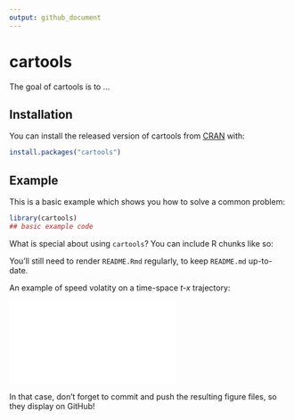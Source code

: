 ```yaml
---
output: github_document
---
```


<!-- README.md is generated from README.Rmd. Please edit that file -->


# cartools

<!-- badges: start -->
<!-- badges: end -->

The goal of cartools is to ...

## Installation

You can install the released version of cartools from [CRAN](https://CRAN.R-project.org) with:

``` r
install.packages("cartools")
```

## Example

This is a basic example which shows you how to solve a common problem:

```r
library(cartools)
## basic example code
```

What is special about using `cartools`? You can include R chunks like so:

You'll still need to render `README.Rmd` regularly, to keep `README.md` up-to-date.

An example of speed volatity on a time-space *t-x*  trajectory: 

![](Merge.pdf)


In that case, don't forget to commit and push the resulting figure files, so they display on GitHub!
